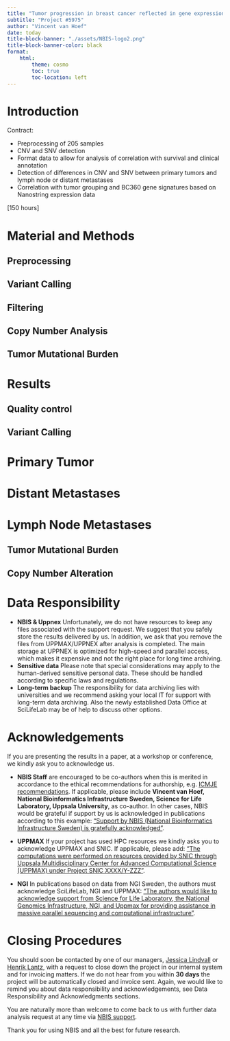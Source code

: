 ```yaml
---
title: "Tumor progression in breast cancer reflected in gene expression patterns and mutational profile"
subtitle: "Project #5975"
author: "Vincent van Hoef"
date: today
title-block-banner: "./assets/NBIS-logo2.png"
title-block-banner-color: black
format:
    html:
        theme: cosmo
        toc: true
        toc-location: left
---
```


# Introduction

Contract:

* Preprocessing of 205 samples 
* CNV and SNV detection
* Format data to allow for analysis of  correlation with survival and clinical annotation
* Detection of differences in CNV and SNV between primary tumors and lymph node or distant metastases
* Correlation with tumor grouping and BC360 gene signatures based on Nanostring expression data

[150 hours]

# Material and Methods

## Preprocessing

## Variant Calling

## Filtering

## Copy Number Analysis

## Tumor Mutational Burden

# Results

## Quality control 

## Variant Calling

::: {.panel-tabset}

# Primary Tumor

# Distant Metastases

# Lymph Node Metastases

:::

## Tumor Mutational Burden

## Copy Number Alteration

# Data Responsibility

- **NBIS & Uppnex** Unfortunately, we do not have resources to keep any files associated with the support request. We suggest that you safely store the results delivered by us. In addition, we ask that you remove the files from UPPMAX/UPPNEX after analysis is completed. The main storage at UPPNEX is optimized for high-speed and parallel access, which makes it expensive and not the right place for long time archiving.
- **Sensitive data** Please note that special considerations may apply to the human-derived sensitive personal data. These should be handled according to specific laws and regulations.
- **Long-term backup** The responsibility for data archiving lies with universities and we recommend asking your local IT for support with long-term data archiving. Also the newly established Data Office at SciLifeLab may be of help to discuss other options.

# Acknowledgements

If you are presenting the results in a paper, at a workshop or conference, we kindly ask you to acknowledge us.

- **NBIS Staff** are encouraged to be co-authors when this is merited in accordance to the ethical recommendations for authorship, e.g. [ICMJE recommendations](http://www.icmje.org/recommendations/browse/roles-and-responsibilities/defining-the-role-of-authors-and-contributors.html). If applicable, please include **Vincent van Hoef, National Bioinformatics Infrastructure Sweden, Science for Life Laboratory, Uppsala University**, as co-author. In other cases, NBIS would be grateful if support by us is acknowledged in publications according to this example: ["Support by NBIS (National Bioinformatics Infrastructure Sweden) is gratefully acknowledged"](https://www.nbis.se/resources/support.html).

- **UPPMAX** If your project has used HPC resources we kindly asks you to acknowledge UPPMAX and SNIC. If applicable, please add: ["The computations were performed on resources provided by SNIC through Uppsala Multidisciplinary Center for Advanced Computational Science (UPPMAX) under Project SNIC XXXX/Y-ZZZ"](https://www.uppmax.uu.se/support/faq/general-miscellaneous-faq/acknowledging-uppmax--snic--and-uppnex/).

- **NGI** In publications based on data from NGI Sweden, the authors must acknowledge SciLifeLab, NGI and UPPMAX: ["The authors would like to acknowledge support from Science for Life Laboratory, the National Genomics Infrastructure, NGI, and Uppmax for providing assistance in massive parallel sequencing and computational infrastructure"](https://ngisweden.scilifelab.se/info/faq#how-do-i-acknowledge-ngi-in-my-publication).

# Closing Procedures

You should soon be contacted by one of our managers, [Jessica Lindvall](jessica.lindvall@nbis.se) or [Henrik Lantz](henrik.lantz@nbis.se), with a request to close down the project in our internal system and for invoicing matters. If we do not hear from you within **30 days** the project will be automatically closed and invoice sent. Again, we would like to remind you about data responsibility and acknowledgements, see Data Responsibility and Acknowledgments sections.

You are naturally more than welcome to come back to us with further data analysis request at any time via [NBIS support](http://nbis.se/support/support.html).

Thank you for using NBIS and all the best for future research.